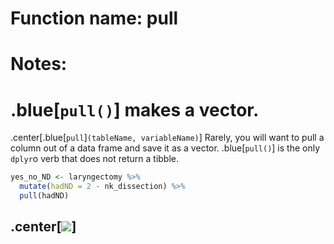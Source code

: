 # Function name: pull
# Notes:
# .blue[`pull()`] makes a vector.
.center[.blue[`pull`]`(tableName, variableName)`]
Rarely, you will want to pull a column out of a data frame and save it as a vector. .blue[`pull()`] is the only `dplyr`o verb that does not return a tibble.
```r
yes_no_ND <- laryngectomy %>%
  mutate(hadND = 2 - nk_dissection) %>% 
  pull(hadND)
```
.center[![](images/pull.png)]
---